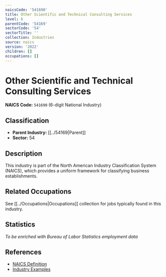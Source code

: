 ```yaml
---
naicsCode: '541690'
title: Other Scientific and Technical Consulting Services
level: 6
parentCode: '54169'
sectorCode: '54'
sectorTitle: ''
collection: Industries
source: naics
version: '2022'
children: []
occupations: []
---
```

# Other Scientific and Technical Consulting Services

**NAICS Code:** `541690` (6-digit National Industry)

## Classification

- **Parent Industry:** [[../54169|Parent]]
- **Sector:** 54

## Description

This industry is part of the North American Industry Classification System (NAICS), which provides a uniform framework for classifying business establishments.

## Related Occupations

See [[../Occupations|Occupations]] collection for jobs typically found in this industry.

## Statistics

*To be enriched with Bureau of Labor Statistics employment data*

## References

- [NAICS Definition](https://www.census.gov/naics/)
- [Industry Examples](https://www.census.gov/naics/2022NAICS/)
